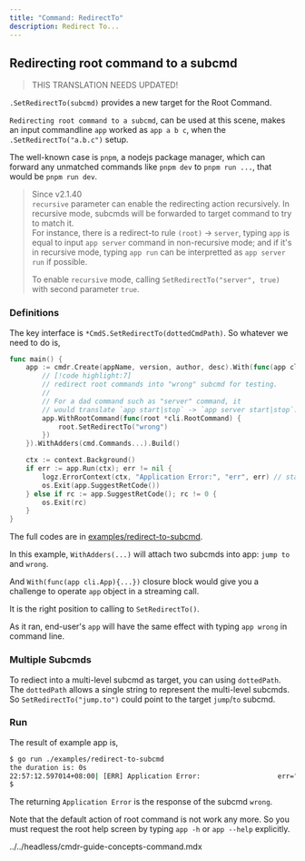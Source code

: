 ```yaml
---
title: "Command: RedirectTo"
description: Redirect To...
---
```


## Redirecting root command to a subcmd

> THIS TRANSLATION NEEDS UPDATED!

`.SetRedirectTo(subcmd)` provides a new target for the Root Command.

`Redirecting root command to a subcmd`, can be used at this scene, makes an input commandline `app` worked as `app a b c`, when the `.SetRedirectTo("a.b.c")` setup.

The well-known case is `pnpm`, a nodejs package manager, which can forward any unmatched commands like `pnpm dev` to `pnpm run ...`, that would be `pnpm run dev`.

> Since v2.1.40  
> `recursive` parameter can enable the redirecting action recursively. In recursive mode, subcmds will be forwarded to target command to try to match it.  
> For instance, there is a redirect-to rule `(root)` -> `server`, typing `app` is equal to input `app server` command in non-recursive mode; and if it's in recursive mode, typing `app run` can be interpretted as `app server run` if possible.
>
> To enable `recursive` mode, calling `SetRedirectTo("server", true)` with second parameter `true`.

### Definitions

The key interface is `*CmdS.SetRedirectTo(dottedCmdPath)`. So whatever we need to do is,

```go title="redirect-to-subcmd/main.go"
func main() {
	app := cmdr.Create(appName, version, author, desc).With(func(app cli.App) {
		// [!code highlight:7]
		// redirect root commands into "wrong" subcmd for testing.
		//
		// For a dad command such as "server" command, it
		// would translate `app start|stop` -> `app server start|stop`.
		app.WithRootCommand(func(root *cli.RootCommand) {
			root.SetRedirectTo("wrong")
		})
	}).WithAdders(cmd.Commands...).Build()

	ctx := context.Background()
	if err := app.Run(ctx); err != nil {
		logz.ErrorContext(ctx, "Application Error:", "err", err) // stacktrace if in debug mode/build
		os.Exit(app.SuggestRetCode())
	} else if rc := app.SuggestRetCode(); rc != 0 {
		os.Exit(rc)
	}
}
```

The full codes are in [examples/redirect-to-subcmd](https://github.com/hedzr/cmdr/blob/master/examples/redirect-to-subcmd/).

In this example, `WithAdders(...)` will attach two subcmds into app: `jump to` and `wrong`.

And `With(func(app cli.App){...})` closure block would give you a challenge to operate `app` object in a streaming call.

It is the right position to calling to `SetRedirectTo()`.

As it ran, end-user's `app` will have the same effect with typing `app wrong` in command line.

### Multiple Subcmds

To rediect into a multi-level subcmd as target, you can using `dottedPath`. The `dottedPath` allows a single string to represent the multi-level subcmds. So `SetRedirectTo("jump.to")` could point to the target `jump`/`to` subcmd.

### Run

The result of example app is,

```bash
$ go run ./examples/redirect-to-subcmd
the duration is: 0s
22:57:12.597014+08:00| [ERR] Application Error:                   err="[io: read/write on closed pipe | something's wrong | permission denied]" ./examples/redirect-to-subcmd/main.go:38 main.main
$
```

The returning `Application Error` is the response of the subcmd `wrong`.

Note that the default action of root command is not work any more. So you must request the root help screen by typing `app -h` or `app --help` explicitly.

<include>../../headless/cmdr-guide-concepts-command.mdx</include>
